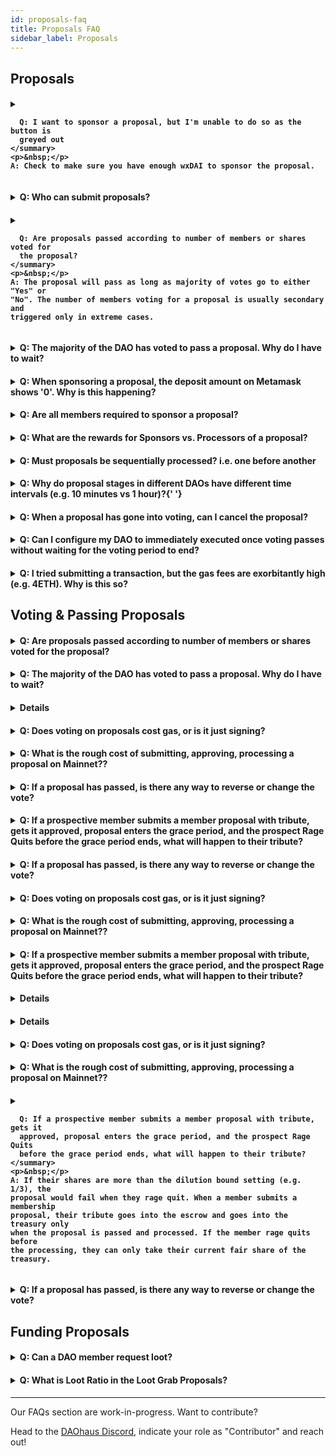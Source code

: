 ```yaml
---
id: proposals-faq
title: Proposals FAQ
sidebar_label: Proposals
---
```



## Proposals

<h4>
  <details>
    <summary>

      Q: I want to sponsor a proposal, but I'm unable to do so as the button is
      greyed out
    </summary>
    <p>&nbsp;</p>
    A: Check to make sure you have enough wxDAI to sponsor the proposal.
  </details>
</h4>

<h4>
  <details>
    <summary>Q: Who can submit proposals?</summary>
    <p>&nbsp;</p>
    A: Anyone can submit a proposal, but only share holders in the DAO can sponsor
    proposals into voting and vote.
  </details>
</h4>

<h4>
  <details>
    <summary>

      Q: Are proposals passed according to number of members or shares voted for
      the proposal?
    </summary>
    <p>&nbsp;</p>
    A: The proposal will pass as long as majority of votes go to either "Yes" or
    "No". The number of members voting for a proposal is usually secondary and
    triggered only in extreme cases.
  </details>
</h4>

<h4>
  <details>
    <summary>
      Q: The majority of the DAO has voted to pass a proposal. Why do I have to
      wait?
    </summary>
    <p>&nbsp;</p>
    A: After a proposal has passed from voting, the DAO has to wait for the
    voting and grace period to pass before processing the proposal. The
    durations for these are set when you summon your DAO. You can also set a
    "Quorum Threshold" so that the voting period is shortened with consensus.
</details>
</h4>
    
<h4>
  <details>
    <summary>
      Q: When sponsoring a proposal, the deposit amount on Metamask shows '0'.
      Why is this happening?
    </summary>
    <p>&nbsp;</p>
    A: The amount will be sent in WETH, not ETH so it will not show in the
    wallet transaction window.
    <img alt='metamask-zero' src={useBaseUrl('img/metamask-0.png')} />
  </details>
</h4>

<h4>
  <details>
    <summary>Q: Are all members required to sponsor a proposal?</summary>
    <p>&nbsp;</p>
    A: No, only 1 member is required to sponsor a proposal.
  </details>
</h4>

<h4>
  <details>
    <summary>
      Q: What are the rewards for Sponsors vs. Processors of a proposal?
    </summary>
    <p>&nbsp;</p>
    A: When a proposal is processed, the sponsor will receive his initial
    deposit minus processing reward. The member who processed the proposal will
    receive the processing reward (set by the DAO).
  </details>
</h4>

<h4>
  <details>
    <summary>
      Q: Must proposals be sequentially processed? i.e. one before another
    </summary>
    <p>&nbsp;</p>
    A: Yes.
  </details>
</h4>

<h4>
  <details>
    <summary>
      Q: Why do proposal stages in different DAOs have different time intervals
      (e.g. 10 minutes vs 1 hour)?{' '}
    </summary>
    <p>&nbsp;</p>
    A: This depends on the period duration that was set up during the summoning
    of the DAO. If an interval of 1 hour was chosen, a sponsored proposal will
    go into the queue and go for voting in the period of 1 hour.
  </details>
</h4>

<h4>
  <details>
    <summary>
      Q: When a proposal has gone into voting, can I cancel the proposal?
    </summary>
    <p>&nbsp;</p>
    A: No, you can only vote 'No' to ensure the proposal does not pass.
  </details>
</h4>

<h4>
  <details>
    <summary>
      Q: Can I configure my DAO to immediately executed once voting passes without waiting for the voting period to end? 
    </summary>
    <p>&nbsp;</p>
    A: Proposals made against the main treasury would require the voting and grace period to pass before they can be executed. Alternatively, you can have a side 'Minion Safe vault' that can be executed early if some quorum is meet (i.e. some number of total shares voted Yes).
  </details>
</h4>


<h4>
  <details>
    <summary>
      Q: I tried submitting a transaction, but the gas fees are exorbitantly high (e.g. 4ETH). Why is this so?
    </summary>
    <p>&nbsp;</p>
    A: This could be because of a contract error or if the token is not approved for use. You may want to check that you're connected to the wallet, approved the token & the smart contract contents in your transaction.
  </details>
</h4>

## Voting & Passing Proposals

<h4>
  <details>
    <summary>
      Q: Are proposals passed according to number of members or shares voted for
      the proposal?
    </summary>
    <p>&nbsp;</p>
    A: The proposal will pass as long as majority of votes go to either "Yes" or
    "No". The number of members voting for a proposal is usually secondary and
    triggered only in extreme cases.
  </details>
</h4>

<h4>
  <details>
    <summary>
      Q: The majority of the DAO has voted to pass a proposal. Why do I have to
      wait?
    </summary>
    <p>&nbsp;</p>
    A: After a proposal has passed from voting, the DAO has to wait for the
    voting and grace period to pass before processing the proposal. The
    durations for these are set when you summon your DAO. You can also set a
    "Quorum Threshold" so that the voting period is shortened with consensus.
  </details>
</h4>

<h4>
  <details>

    <summary>
      Q: My proposal has failed. Does this mean that it was not processed?
    </summary>
    <p>&nbsp;</p>
    A: After the voting period has ended, when a proposal is ready to be
    processed, you will see whether or not the proposal passed/failed. If no one
    voted on the proposal, it will automatically fail. It will also fail if the
    action outlined in the proposal cannot be executed, such as sending 500
    wxDAI from your DAO to an Externally Owned Account (EOA), when your DAO
    doesn't actually hold 500 wxDAI.
  </details>
</h4>

<h4>
  <details>
    <summary>
      Q: Does voting on proposals cost gas, or is it just signing?
    </summary>
    <p>&nbsp;</p>
    A: It costs gas, but it should only require 1 yes vote if there is soft
    consensus achieved before voting.
  </details>
</h4>

<h4>
  <details>
    <summary>
      Q: What is the rough cost of submitting, approving, processing a proposal
      on Mainnet??
    </summary>
    <p>&nbsp;</p>
    A: It's around ~$100 (That said, this is context and time dependent during
    the time of this Q&A).
  </details>
</h4>

<h4>
  <details>
    <summary>
      Q: If a proposal has passed, is there any way to reverse or change the
      vote?
    </summary>
    <p>&nbsp;</p>
    A: If the proposal has been passed by majority of votes, there is no way to
    reverse the proposal. However, if the proposal is in "Voting", you can
    persuade other members to vote "No" to prevent the proposal from passing.
  </details>
</h4>

<h4>
  <details>
    <summary>
      Q: If a prospective member submits a member proposal with tribute, gets it
      approved, proposal enters the grace period, and the prospect Rage Quits
      before the grace period ends, what will happen to their tribute?
    </summary>
    <p>&nbsp;</p>
    A: If their shares are more than the dilution bound setting (e.g. 1/3), the
    proposal would fail when they rage quit. When a member submits a membership
    proposal, their tribute goes into the escrow and goes into the treasury only
    when the proposal is passed and processed. If the member rage quits before
    the processing, they can only take their current fair share of the treasury.
  </details>
</h4>

<h4>
  <details>
    <summary>
      Q: If a proposal has passed, is there any way to reverse or change the
      vote?
    </summary>
    <p>&nbsp;</p>
    A: If the proposal has been passed by majority of votes, there is no way to
    reverse the proposal. However, if the proposal is in "Voting", you can
    persuade other members to vote "No" to prevent the proposal from passing.
  </details>
</h4>
  
<h4>
  <details>
    <summary>
      Q: Does voting on proposals cost gas, or is it just signing?
    </summary>
    <p>&nbsp;</p>
    A: It costs gas, but it should only require 1 yes vote if there is soft
    consensus achieved before voting.
  </details>
</h4>

<h4>
  <details>
    <summary>
      Q: What is the rough cost of submitting, approving, processing a proposal
      on Mainnet??
    </summary>
    <p>&nbsp;</p>
    A: It's around ~$100 (That said, this is context and time dependent during
    the time of this Q&A).
  </details>
</h4>

<h4>
  <details>
    <summary>
      Q: If a prospective member submits a member proposal with tribute, gets it
      approved, proposal enters the grace period, and the prospect Rage Quits
      before the grace period ends, what will happen to their tribute?
    </summary>
    <p>&nbsp;</p>
    A: If their shares are more than the dilution bound setting (e.g. 1/3), the
    proposal would fail when they rage quit. When a member submits a membership
    proposal, their tribute goes into the escrow and goes into the treasury only
    when the proposal is passed and processed. If the member rage quits before
    the processing, they can only take their current fair share of the treasury.
  </details>
</h4>

<h4>
  <details>
    
    <summary>Q: Can I make a Funding Proposal for a non-member?</summary>
    <p>&nbsp;</p>
    A: Yes you can, when filling out the details of the proposal, enter the
    address you want funds sent to in the field `applicant address`.
    
  </details>
</h4>

<h4>
  <details>

    <summary>
      Q: If a proposal has passed, is there any way to reverse or change the
      vote?
    </summary>
    <p>&nbsp;</p>
    A: If the proposal has been passed by majority of votes, there is no way to
    reverse the proposal. However, if the proposal is in "Voting", you can
    persuade other members to vote "No" to prevent the proposal from passing.
  </details>
</h4>

<h4>
  <details>
    <summary>
      Q: Does voting on proposals cost gas, or is it just signing?
    </summary>
    <p>&nbsp;</p>
    A: It costs gas, but it should only require 1 yes vote if there is soft
    consensus achieved before voting.
  </details>
</h4>

<h4>
  <details>
    <summary>
      Q: What is the rough cost of submitting, approving, processing a proposal
      on Mainnet??
    </summary>
    <p>&nbsp;</p>
    A: It's around ~$100 (That said, this is context and time dependent during
    the time of this Q&A).
  </details>
</h4>

<h4>
  <details>
    <summary>

      Q: If a prospective member submits a member proposal with tribute, gets it
      approved, proposal enters the grace period, and the prospect Rage Quits
      before the grace period ends, what will happen to their tribute?
    </summary>
    <p>&nbsp;</p>
    A: If their shares are more than the dilution bound setting (e.g. 1/3), the
    proposal would fail when they rage quit. When a member submits a membership
    proposal, their tribute goes into the escrow and goes into the treasury only
    when the proposal is passed and processed. If the member rage quits before
    the processing, they can only take their current fair share of the treasury.
  </details>
</h4>

<h4>
  <details>
    <summary>
      Q: If a proposal has passed, is there any way to reverse or change the
      vote?
    </summary>
    <p>&nbsp;</p>
    A: If the proposal has been passed by majority of votes, there is no way to
    reverse the proposal. However, if the proposal is in "Voting", you can
    persuade other members to vote "No" to prevent the proposal from passing.
  </details>
</h4>

## Funding Proposals

<h4>
  <details>
    <summary>Q: Can a DAO member request loot?</summary>
    <p>&nbsp;</p>
    A: Yes, under your funding proposal, you can add a field "Loot Requested" to
    request loot.
      Q: I tried cancelling a funding proposal but I did not receive my funds.
      Where do I access my funds?
    </summary>
    <p>&nbsp;</p>
    A: On your Profile page, there's a Withdraw option where you can withdraw
    your funds.
  </details>
</h4>

<h4>
  <details>
 <summary>Q: What is Loot Ratio in the Loot Grab Proposals? </summary>
    <p>&nbsp;</p>
    A: THe DAO Ratio is a ratio for DAO members to follow when requesting loot for their tributes (e.g. 100 WXDAI = 10 Loot).

  </details>
</h4>

---

Our FAQs section are work-in-progress. Want to contribute?

Head to the [DAOhaus Discord](https://discord.gg/bUd7HqMx), indicate your role as "Contributor" and reach out!

 